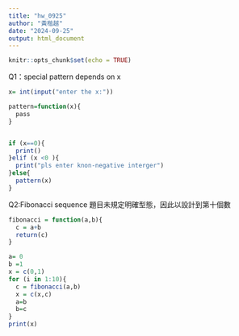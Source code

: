 ```yaml
---
title: "hw_0925"
author: "黃楷越"
date: "2024-09-25"
output: html_document
---
```


```r
knitr::opts_chunk$set(echo = TRUE)
```

Q1：special pattern depends on x


```r
x= int(input("enter the x:"))

pattern=function(x){
  pass
}


if (x==0){
  print()
}elif (x <0 ){
  print("pls enter knon-negative interger")
}else{
  pattern(x)
}
```

Q2:Fibonacci sequence
題目未規定明確型態，因此以設計到第十個數

```r
fibonacci = function(a,b){
  c = a+b
  return(c)
}

a= 0
b =1
x = c(0,1)
for (i in 1:10){
  c = fibonacci(a,b)
  x = c(x,c)
  a=b
  b=c
}
print(x)
```


